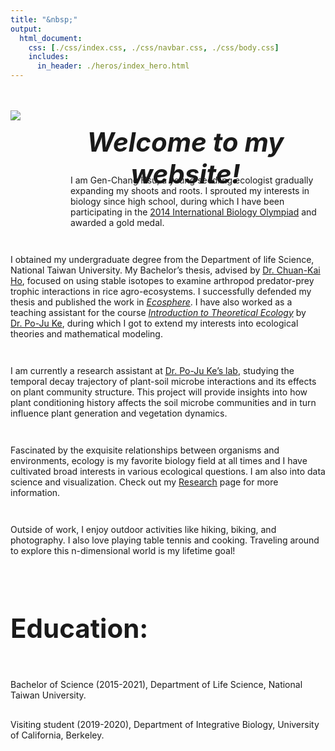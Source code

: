 ```yaml
---
title: "&nbsp;"
output:
  html_document:
    css: [./css/index.css, ./css/navbar.css, ./css/body.css]
    includes:
      in_header: ./heros/index_hero.html
---
```


<style>
h1 {font-weight: bold !important; 
    font-size: 42px !important}
</style>   


<div style="display: flex;">

<img src="./images/Personal photo.JPG" style="max-width: 300px; max-height: 400px; width:auto; height:auto; margin-top: 20px;">

<div style="padding-left: 40px; width: 800px">

<div style="height: 50px;">
<h1 style="text-align: center; font-style: italic;">Welcome to my website!</h1>
</div>

<div style="height: 1em;"></div>

<div style="padding-left: 40px;">
I am Gen-Chang Hsu, a young seedling ecologist gradually expanding my shoots and roots. I sprouted my interests in biology since high school, during which I have been participating in the [2014 International Biology Olympiad](https://www.ibo-info.org/en/contest/past-ibos.html){target="_blank"} and awarded a gold medal.
</div>

</div>

</div>

<div style="height: 1em;"></div>

I obtained my undergraduate degree from the Department of life Science, National Taiwan University. My Bachelor’s thesis, advised by [Dr. Chuan-Kai Ho](https://ecology.lifescience.ntu.edu.tw/doku.php/en/ckho/start){target="_blank"}, focused on using stable isotopes to examine arthropod predator-prey trophic interactions in rice agro-ecosystems. I successfully defended my thesis and published the work in [*Ecosphere*](https://esajournals.onlinelibrary.wiley.com/doi/10.1002/ecs2.3625){target="_blank"}. I have also worked as a teaching assistant for the course [_Introduction to Theoretical Ecology_](https://genchanghsu.github.io/2021_Fall_Introduction_to_Theoretical_Ecology/){target="_blank"} by [Dr. Po-Ju Ke](https://ecology.lifescience.ntu.edu.tw/doku.php/en/pjke/start), during which I got to extend my interests into ecological theories and mathematical modeling.

<div style="height: 1em;"></div>

I am currently a research assistant at [Dr. Po-Ju Ke’s lab](https://pojuke.com/), studying the temporal decay trajectory of plant-soil microbe interactions and its effects on plant community structure. This project will provide insights into how plant conditioning history affects the soil microbe communities and in turn influence plant generation and vegetation dynamics. 

<div style="height: 1em;"></div>

Fascinated by the exquisite relationships between organisms and environments, ecology is my favorite biology field at all times and I have cultivated broad interests in various ecological questions. I am also into data science and visualization. Check out my [Research](https://genchanghsu.github.io/Research.html) page for more information.

<div style="height: 1em;"></div>

Outside of work, I enjoy outdoor activities like hiking, biking, and photography. I also love playing table tennis and cooking. Traveling around to explore this n-dimensional world is my lifetime goal!

<br>

# Education:
<div style="height: 1em;"></div>
Bachelor of Science (2015-2021), Department of Life Science, National Taiwan University.

<div style="height:2px;"></div>

Visiting student (2019-2020), Department of Integrative Biology, University of California, Berkeley.

<div style="height:2px;"></div>


